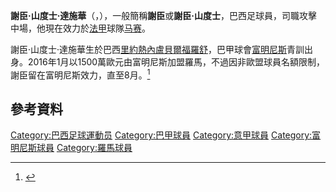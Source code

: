 {{Otheruses|热尔松}}
{{noteTA
|G1=意甲
|G2=Football
|G3=南美球會
|1=zh-hans:热尔松·桑托斯·达席尔瓦;zh-hk:謝臣·山度士·達施華;
|2=zh-hans:热尔松;zh-hk:謝臣;
}}
{{Infobox football biography
| name = 謝臣<br>Gerson
| fullname = Gerson Santos da Silva Mosqueda
| image = Gerson-olympique-de-marseille-2021.png
| birth_date = {{birth date and age|1997|05|20|df=yes}}
| birth_place = 巴西[[貝爾福羅舒|貝爾福羅舒]]
| height = {{height|m=1.75}}
| position = 攻擊中場
| currentclub =  [[马赛奥林匹克|马赛]]
| clubnumber = 8
| youthclubs1 = [[富明尼斯足球會|富明尼斯]]
| youthyears1 = 
| years1 = 2014–2016
| clubs1 = [[富明尼斯足球會|富明尼斯]]
| caps1 = 31
| goals1 = 1
| years2 = 2016–2019
| clubs2 = [[羅馬體育俱樂部|羅馬]]
| caps2 = 28
| goals2 = 2
| years3 = 2018–2019
| clubs3 = → [[佛罗伦萨足球俱乐部|佛罗伦萨]] (外借)
| caps3 = 36
| goals3 = 3
| years4 = 2019–2021
| clubs4 = [[法林明高競賽會|法林明高]]
| caps4 = 65
| goals4 = 3
| years5 = 2021–
| clubs5 = [[马赛奥林匹克|马赛]]
| caps5 = 12
| goals5 = 1
| nationalteam1 = 巴西U20
| nationalyears1 = 2015–2016
| nationalcaps1 = 10
| nationalgoals1 = 0
| nationalteam2 = [[巴西23歲以下國家足球隊|巴西U23]]
| nationalyears2 = 2021
| nationalcaps2 = 2
| nationalgoals2 = 0
| nationalteam3 = [[巴西國家足球隊|巴西]]
| nationalyears3 = 2021–
| nationalcaps3 = 4
| nationalgoals3 = 0
| club-update = 2021年11月17日
| ntupdate = 2021年11月17日
}}

'''謝臣·山度士·達施華'''（{{lang-pt|'''Gerson Santos da Silva'''}}，{{bd|1997年|5月20日||}}），一般簡稱'''謝臣'''或'''謝臣·山度士'''，巴西足球員，司職攻擊中場，他現在效力於[[法国足球甲级联赛|法甲]]球隊[[马赛奥林匹克|马赛]]。

謝臣·山度士·達施華生於巴西[[里約熱內盧|里約熱內盧]][[貝爾福羅舒|貝爾福羅舒]]，巴甲球會[[富明尼斯足球會|富明尼斯]]青訓出身。2016年1月以1500萬歐元由富明尼斯加盟羅馬，不過因非歐盟球員名額限制，謝臣留在富明尼斯效力，直至8月。<ref>{{Cite web |url=http://hk.apple.nextmedia.com/sports/art/20160823/19746296 |title=羅馬新尼馬有前途 |accessdate=2016-11-05 |archive-date=2016-11-05 |archive-url=https://web.archive.org/web/20161105163234/http://hk.apple.nextmedia.com/sports/art/20160823/19746296 |dead-url=no }}</ref>

== 參考資料 ==
{{reflist}}

{{马赛球员名单}}

{{Authority control}}
{{DEFAULTSORT:Gerson Santos da Silva}}
[[Category:巴西足球運動员|Category:巴西足球運動员]]
[[Category:巴甲球員|Category:巴甲球員]]
[[Category:意甲球員|Category:意甲球員]]
[[Category:富明尼斯球員|Category:富明尼斯球員]]
[[Category:羅馬球員|Category:羅馬球員]]